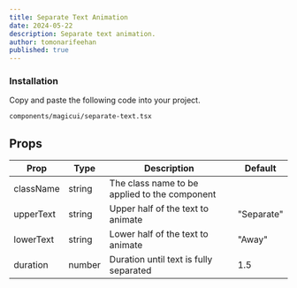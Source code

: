 ```yaml
---
title: Separate Text Animation
date: 2024-05-22
description: Separate text animation.
author: tomonarifeehan
published: true
---
```


<ComponentPreview name = "separate-text-demo" />

<Steps>

### Installation

Copy and paste the following code into your project.

```text
components/magicui/separate-text.tsx
```

<ComponentSource name = "separate-text" />

</Steps>

## Props

| Prop        | Type            | Description                                        | Default    |
| ----------- | --------------- | -------------------------------------------------- | ---------- |
| className   | string          | The class name to be applied to the component      |            |
| upperText   | string          | Upper half of the text to animate                  | "Separate" |
| lowerText   | string          | Lower half of the text to animate                  | "Away"     |
| duration    | number          | Duration until text is fully separated             | 1.5        |